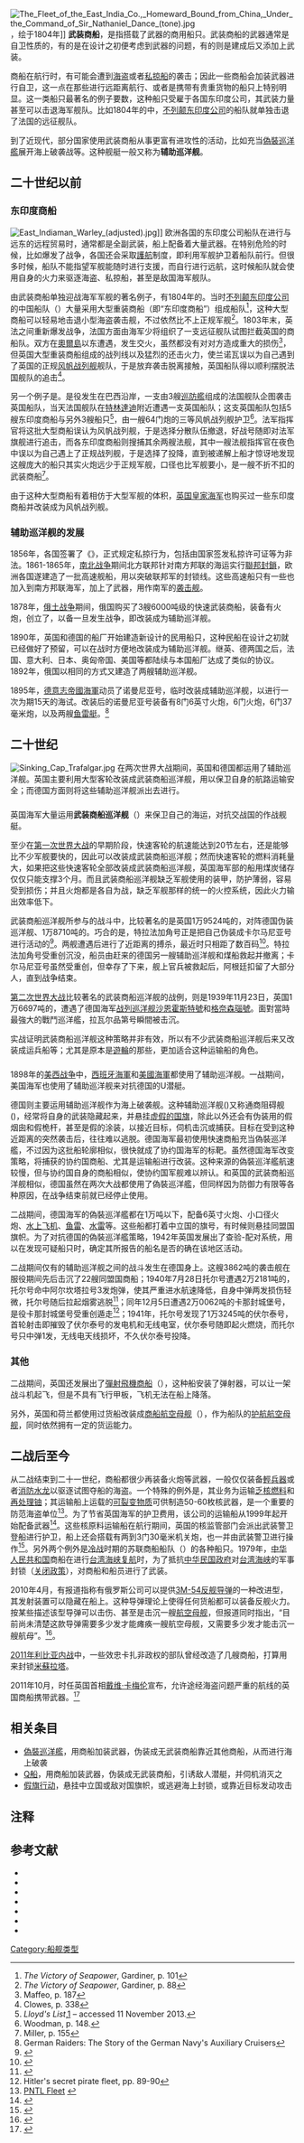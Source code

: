 [[File:The_Fleet_of_the_East_India_Co.,_Homeward_Bound_from_China,_Under_the_Command_of_Sir_Nathaniel_Dance_(tone).jpg|thumb]]，绘于1804年]]
'''武装商船'''，是指搭载了武器的商用船只。武装商船的武器通常是自卫性质的，有的是在设计之初便考虑到武器的问题，有的则是建成后又添加上武装。

商船在航行时，有可能会遭到[[海盗|海盗]]或者[[私掠|私掠船]]的袭击；因此一些商船会加装武器进行自卫，这一点在那些进行远距离航行、或者是携带有贵重货物的船只上特别明显。这一类船只最著名的例子要数{{link-en|东印度商船|East Indiaman}}，这种船只受雇于各国东印度公司，其武装力量甚至可以击退海军舰队。比如1804年的{{le|澳島海战|Battle of Pulo Aura}}中，[[不列颠东印度公司|不列颠东印度公司]]的船队就单独击退了法国的远征舰队。

到了近现代，部分国家使用武装商船从事更富有进攻性的活动，比如充当[[偽裝巡洋艦|偽裝巡洋艦]]展开海上破袭战等。这种舰艇一般又称为'''辅助巡洋舰'''。

== 二十世纪以前 ==
=== 东印度商船 ===
[[File:East_Indiaman_Warley_(adjusted).jpg|left]]]]
欧洲各国的东印度公司船队在进行与远东的远程贸易时，通常都是全副武装，船上配备着大量武器。在特别危险的时候，比如爆发了战争，各国还会采取[[護航|護航]]制度，即利用军舰护卫着船队前行。但很多时候，船队不能指望军舰能随时进行支援，而自行进行远航，这时候船队就会使用自身的火力来驱逐海盗、私掠船，甚至是敌国海军舰队。

由武装商船单独迎战海军军舰的著名例子，有1804年的{{link-en|奥尔岛海战|Battle of Pulo Aura}}。当时[[不列颠东印度公司|不列颠东印度公司]]的中国船队（{{lang-en|''China Fleet''}}）大量采用大型重装商船（即“东印度商船”）组成船队<ref name= "RG101">''The Victory of Seapower'', Gardiner, p. 101</ref>，这种大型商船可以轻易地击退小型海盗袭击舰，不过依然比不上正规军舰<ref name="RG88">''The Victory of Seapower'', Gardiner, p. 88</ref>。1803年末，英法之间重新爆发战争，法国方面由{{link-en|查理-亚历山大·杜兰·兰诺瓦|Charles-Alexandre Léon Durand Linois}}海军少将组织了一支远征舰队试图拦截英国的商船队。双方在[[奧爾島|奧爾島]]以东遭遇，发生交火，虽然都没有对对方造成重大的损伤<ref name="SM187">Maffeo, p. 187</ref>，但英国大型重装商船组成的战列线以及猛烈的还击火力，使兰诺瓦误以为自己遇到了英国的正规[[风帆战列舰|风帆战列舰]]舰队，于是放弃袭击脱离接触，英国船队得以顺利摆脱法国舰队的追击<ref name="WLC338">Clowes, p. 338</ref>。

另一个例子是{{link-en|1800年8月4日海战|Action of 4 August 1800}}。是役发生在巴西沿岸，一支由3艘[[巡防艦|巡防艦]]组成的法国舰队企图袭击英国船队，当天法国舰队在[[特林達迪和馬丁瓦斯群島|特林達迪]]附近遭遇一支英国船队；这支英国船队包括5艘东印度商船与另外3艘船只<ref name=Lloyds>''Lloyd's List'',[http://www.1812privateers.org/LLOYDS/1801/01-16-1801.jpg] {{Wayback|url=http://www.1812privateers.org/LLOYDS/1801/01-16-1801.jpg |date=20190617030140 }} – accessed 11 November 2013.</ref>，由一艘64门炮的三等风帆战列舰{{link-en|好战号风帆战列舰 (1780)|HMS Belliqueux (1780)|好战号}}护卫<ref>Woodman, p. 148.</ref>。法军指挥官将这批大型商船误认为风帆战列舰，于是选择分散队伍撤退，好战号随即对法军旗舰进行追击，而各东印度商船则搜捕其余两艘法舰，其中一艘法舰指挥官在夜色中误以为自己遇上了正规战列舰，于是选择了投降，直到被递解上船才惊讶地发现这艘庞大的船只其实火炮远少于正规军舰，口径也比军舰要小，是一艘不折不扣的武装商船<ref name="RM155">Miller, p. 155</ref>。

由于这种大型商船有着相仿于大型军舰的体积，[[英国皇家海军|英国皇家海军]]也购买过一些东印度商船并改装成为风帆战列舰。

=== 辅助巡洋舰的发展 ===
1856年，各国签署了《{{link-en|巴黎海事法律宣言|Paris Declaration Respecting Maritime Law}}》，正式规定私掠行为，包括由国家签发私掠许可证等为非法。1861-1865年，[[南北战争|南北战争]]期间北方联邦针对南方邦联的海运实行[[聯邦封鎖|聯邦封鎖]]，欧洲各国遂建造了一批高速舰船，用以突破联邦军的封锁线。这些高速船只有一些也加入到南方邦联海军，加上了武器，用作南军的[[偽裝巡洋艦|袭击舰]]。

1878年，[[俄土战争_(1877年-1878年)|俄土战争]]期间，俄国购买了3艘6000吨级的快速武装商船，装备有{{convert|6|in|mm|0}}火炮，创立了{{link-en|志愿舰队|Dobroflot}}，以备一旦发生战争，即改装成为辅助巡洋舰。

1890年，英国和德国的船厂开始建造新设计的民用船只，这种民船在设计之初就已经做好了预留，可以在战时方便地改装成为辅助巡洋舰。继英、德两国之后，法国、意大利、日本、奥匈帝国、美国等都陆续与本国船厂达成了类似的协议。1892年，俄国以相同的方式又建造了两艘辅助巡洋舰。

1895年，[[德意志帝國海軍|德意志帝國海軍]]动员了诺曼尼亚号，临时改装成辅助巡洋舰，以进行一次为期15天的海试。改装后的诺曼尼亚号装备有8门6英寸火炮，6门{{convert|37|mm|in|2}}火炮，6门37毫米炮，以及两艘[[鱼雷艇|鱼雷艇]]。<ref>German Raiders: The Story of the German Navy's Auxiliary Cruisers</ref>

== 二十世纪 ==
[[File:Sinking_Cap_Trafalgar.jpg|thumb]]
在两次世界大战期间，英国和德国都运用了辅助巡洋舰。英国主要利用大型客轮改装成武装商船巡洋舰，用以保卫自身的航路运输安全；而德国方面则将这些辅助巡洋舰派出去进行{{link-en|商路破袭|Commerce raiding}}。

=== {{Visible anchor|武装商船巡洋舰}} ===
英国海军大量运用'''武装商船巡洋舰'''（{{lang-en|''armed merchant cruisers, AMC''}}）来保卫自己的海运，对抗交战国的作战舰艇。

至少在[[第一次世界大战|第一次世界大战]]的早期阶段，快速客轮的航速能达到20节左右，还是能够比不少军舰要快的，因此可以改装成武装商船巡洋舰；然而快速客轮的燃料消耗量大，如果把这些快速客轮全部改装成武装商船巡洋舰，英国海军部的船用煤炭储存仅仅只能支撑3个月。而且武装商船巡洋舰缺乏军舰使用的装甲，防护薄弱，容易受到损伤；并且火炮都是各自为战，缺乏军舰那样的统一的火控系统，因此火力输出效率低下。

武装商船巡洋舰所参与的战斗中，比较著名的是英国1万9524吨的{{link-en|卡尔马尼亚号 (1905年)|RMS Carmania (1905)|卡尔马尼亚号}}，对阵德国伪装巡洋舰、1万8710吨的{{link-en|特拉法加角号辅助巡洋舰|SMS Cap Trafalgar|特拉法加角号}}。巧合的是，特拉法加角号正是把自己伪装成卡尔马尼亚号进行活动的<ref>{{cite web|title='Carmania' sinking the 'Cap Trafalgar' off Trinidade Island in the South Atlantic, 14 September 1914|url=http://collections.rmg.co.uk/collections/objects/204091.html|work=Royal Museums Greenwich (Collections)|publisher=National Maritime Museum|accessdate=18 February 2013|archive-date=2013-12-13|archive-url=https://web.archive.org/web/20131213225612/http://collections.rmg.co.uk/collections/objects/204091.html|dead-url=no}}</ref>。两舰遭遇后进行了近距离的搏杀，最近时只相距了数百码<ref name="Various">{{cite web |url=http://www.gutenberg.org/files/18333/18333-h/18333-h.htm |title=The Illustrated War News,  Nov. 18, 1914 |author=Various |work=Number 15, p. 21 |publisher=Project Gutenberg |accessdate=24 October 2010 |archive-date=2020-08-28 |archive-url=https://web.archive.org/web/20200828115034/http://www.gutenberg.org/files/18333/18333-h/18333-h.htm |dead-url=no }}</ref>。特拉法加角号受重创沉没，船员由赶来的德国另一艘辅助巡洋舰和煤船救起并撤离；卡尔马尼亚号虽然受重创，但幸存了下来，舰上官兵被救起后，阿根廷扣留了大部分人，直到战争结束。

[[第二次世界大战|第二次世界大战]]比较著名的武装商船巡洋舰的战例，则是1939年11月23日，英国1万6697吨的{{link-en|拉瓦尔品第号武装商船巡洋舰|HMS Rawalpindi|拉瓦尔品第号}}，遭遇了德国海军[[战列巡洋舰|战列巡洋舰]][[沙恩霍斯特號戰鬥巡洋艦|沙恩霍斯特號]]和[[格奈森瑙號戰鬥巡洋艦|格奈森瑙號]]。面對當時最強大的戰鬥巡洋艦，拉瓦尔品第号瞬間被击沉。

实战证明武装商船巡洋舰这种策略并非有效，所以有不少武装商船巡洋舰后来又改装成运兵船等；尤其是原本是[[遊輪|遊輪]]的那些，更加适合这种运输船的角色。

=== {{Visible anchor|辅助巡洋舰}} ===
{{main|偽裝巡洋艦}}
1898年的[[美西战争|美西战争]]中，[[西班牙海軍|西班牙海軍]]和[[美國海軍|美國海軍]]都使用了辅助巡洋舰。一战期间，美国海军也使用了辅助巡洋舰来对抗德国的U潜艇。

德国则主要运用辅助巡洋舰作为海上破袭舰。这种辅助巡洋舰({{lang-de|''Hilfskreuzer''}})又称通商阻碍舰({{lang-de|''Handels-Stör-Kreuzer, HSK''}})，经常将自身的武装隐藏起来，并悬挂[[假旗行动|虚假的国旗]]，除此以外还会有伪装用的假烟囱和假桅杆，甚至是假的涂装，以接近目标，伺机击沉或捕获。目标在受到这种近距离的突然袭击后，往往难以逃脱。德国海军最初使用快速商船充当偽裝巡洋艦，不过因为这批船轮廓相似，很快就成了协约国海军的标靶。虽然德国海军改变策略，将捕获的协约国商船、尤其是运输船进行改装。这种来源的偽裝巡洋艦航速较慢，但与协约国自身的商船相似，使协约国军舰难以辨认。和英国的武装商船巡洋舰相似，德国虽然在两次大战都使用了偽裝巡洋艦，但同样因为防御力有限等各种原因，在战争结束前就已经停止使用。

二战期间，德国海军的偽裝巡洋艦都在1万吨以下，配备6英寸火炮、小口径火炮、[[水上飞机|水上飞机]]、[[鱼雷|鱼雷]]、[[水雷|水雷]]等。这些船都打着中立国的旗号，有时候则悬挂同盟国旗帜。为了对抗德国的偽裝巡洋艦策略，1942年英国发展出了查验-配对系统，用以在发现可疑船只时，确定其所报告的船名是否的确在该地区活动。

二战期间仅有的辅助巡洋舰之间的战斗发生在德国{{link-en|托尔号辅助巡洋舰|German auxiliary cruiser Thor|托尔号}}身上。这艘3862吨的袭击舰在服役期间先后击沉了22艘同盟国商船；1940年7月28日托尔号遭遇2万2181吨的{{link-en|阿尔坎塔拉号武装商船巡洋舰 (1926年)|RMS Alcantara (1926)|阿尔坎塔拉号}}，托尔号命中阿尔坎塔拉号3发炮弹，使其严重进水航速降低，自身中弹两发损伤轻微，托尔号随后拉起烟雾逃脱<ref name="HilfskreuzerThor">{{cite web |title=Hilfskreuzer Thor |url=http://www.bismarck-class.dk/hilfskreuzer/thor.html |accessdate=13 March 2007 |archive-url=https://web.archive.org/web/20140305061411/http://www.bismarck-class.dk/hilfskreuzer/thor.html |archive-date=2014-03-05 |dead-url=yes }}</ref>；同年12月5日遭遇2万0062吨的卡那封城堡号，是役卡那封城堡号受重创遁走<ref name="Pirate">Hitler's secret pirate fleet, pp. 89-90</ref>；1941年，托尔号发现了1万3245吨的伏尔泰号，首轮射击即摧毁了伏尔泰号的发电机和无线电室，伏尔泰号随即起火燃烧，而托尔号只中弹1发，无线电天线损坏，不久伏尔泰号投降。

=== 其他 ===
二战期间，英国还发展出了[[彈射飛機商船|彈射飛機商船]]（{{lang-en|''catapult armed merchantman, CAM''}}），这种船安装了弹射器，可以让一架战斗机起飞，但是不具有飞行甲板，飞机无法在船上降落。

另外，英国和荷兰都使用过货船改装成[[商船航空母舰|商船航空母舰]]（{{lang-en|''merchant aircraft carrier, MAC''}}），作为船队的[[护航航空母舰|护航航空母舰]]，同时依然拥有一定的货运能力。

== 二战后至今 ==
从二战结束到二十一世纪，商船都很少再装备火炮等武器，一般仅仅装备[[輕兵器|輕兵器]]或者[[消防水龙|消防水龙]]以驱逐试图夺船的海盗。一个特殊的例外是{{link-en|国际核服务公司|International Nuclear Services|太平洋核运输有限公司}}，其业务为运输[[乏核燃料|乏核燃料]]和[[再处理铀|再处理铀]]；其运输船上运载的[[可裂变物质|可裂变物质]]可供制造50-60枚核武器，是一个重要的防范海盗单位<ref>[http://www.pntl.co.uk/pntl-fleet/ PNTL Fleet] {{webarchive|url=https://web.archive.org/web/20110614053446/http://www.pntl.co.uk/pntl-fleet/ |date=2011-06-14 }}</ref>。为了节省英国海军的护卫费用，该公司的运输船从1999年起开始配备武器<ref>{{cite news |title=Nuclear fuel ship docks in Japan |url=http://news.bbc.co.uk/1/hi/world/asia-pacific/458551.stm |work=[[BBC|BBC]] |date=27 September 1999 |accessdate=2008-08-27 |archive-date=2017-08-26 |archive-url=https://web.archive.org/web/20170826195845/http://news.bbc.co.uk/1/hi/world/asia-pacific/458551.stm |dead-url=no }}</ref>。这些核原料运输船在航行期间，英国的核监管部门会派出武装警卫登船进行护卫，船上还会搭载有两到3门30毫米机关炮，也一并由武装警卫进行操作<ref>{{cite news|title=UK British nuclear fuel ships armed|url=http://news.bbc.co.uk/1/hi/uk/389545.stm|work=[[BBC|BBC]]|date=8 July 1999|accessdate=2008-08-27|archive-date=2003-04-03|archive-url=https://web.archive.org/web/20030403013944/http://news.bbc.co.uk/1/hi/uk/389545.stm|dead-url=no}}</ref>。另外两个例外是[[冷战|冷战]]时期的苏联商船船队（{{lang-en|''MORFLOT''}}）的各种船只。1979年，[[中华人民共和国|中华人民共和国]]商船在进行[[台湾海峡复航|台湾海峡复航]]时，为了抵抗[[中华民国政府|中华民国政府]]对[[台湾海峡|台湾海峡]]的军事封锁（[[关闭政策|关闭政策]]），对商船和船员进行了武装。

2010年4月，有报道指称有俄罗斯公司可以提供[[3M-54|3M-54]][[反舰导弹|反舰导弹]]的一种改进型，其发射装置可以隐藏在船上。这种导弹理论上使得任何货船都可以装备反舰火力。按某些描述该型导弹可以击伤、甚至是击沉一艘[[航空母舰|航空母舰]]，但报道同时指出，“目前尚未清楚这款导弹需要多少发才能瘫痪一艘航空母舰，又需要多少发才能击沉一艘航母”。<ref>{{Cite web |url=http://www.strategypage.com/htmw/htsurf/articles/20100414.aspx |title=Arming Container Ships With Anti-Ship Missiles |access-date=2017-03-14 |archive-date=2021-02-24 |archive-url=https://web.archive.org/web/20210224201409/https://www.strategypage.com/htmw/htsurf/articles/20100414.aspx |dead-url=no }}</ref>。

[[2011年利比亚内战|2011年利比亚内战]]中，一些效忠卡扎非政权的部队曾经改造了几艘商船，打算用来封锁[[米蘇拉塔|米蘇拉塔]]。

2011年10月，时任英国首相[[戴维·卡梅伦|戴维·卡梅伦]]宣布，允许途经海盗问题严重的航线的英国商船携带武器。<ref>{{Cite web |url=http://www.bbc.co.uk/news/uk-15510467 |title=strategypage.com - Arms to be permitted to protect UK ships that have to pass through certain areas |access-date=2017-03-14 |archive-date=2021-03-14 |archive-url=https://web.archive.org/web/20210314190846/https://www.bbc.co.uk/news/uk-15510467 |dead-url=no }}</ref>

== 相关条目 ==
* [[偽裝巡洋艦|偽裝巡洋艦]]，用商船加装武器，伪装成无武装商船靠近其他商船，从而进行海上破袭
* [[Q船|Q船]]，用商船加装武器，伪装成无武装商船，引诱敌人潜艇，并伺机消灭之
* [[假旗行动|假旗行动]]，悬挂中立国或敌对国旗帜，或逃避海上封锁，或靠近目标发动攻击

== 注释 ==
{{reflist|2}}

== 参考文献 ==
*{{cite book | author = Gardiner, Robert, ed<!-- work around since {{cite book}} seems to have a bug with respect to editor/origyear combos | editor =Gardiner, Robert --> | authorlink = | year = 2001 | origyear = 1998 | chapter = | title = The Victory of Seapower | publisher = Caxton Editions | location = | isbn = 1-84067-359-1 }}
*{{cite book | last = Maffeo | first =Steven E. | authorlink = | year = 2000 | chapter = | title = Most Secret and Confidential: Intelligence in the Age of Nelson | publisher = Chatham Publishing | location = London | isbn = 1-86176-152-X }}
*{{cite book | last = Clowes | first = William Laird | year = 1997 | origyear = 1900 | chapter = | title = The Royal Navy, A History from the Earliest Times to 1900, Volume V | publisher = Chatham Publishing | location = | isbn = 1-86176-014-0 }}
* {{cite book | last = Woodman | first = Richard | year = 2001 | chapter = | title = The Sea Warriors | url = https://archive.org/details/seawarriorsfight0000wood | publisher = Constable Publishers | location = | isbn = 1-84119-183-3}}
* {{cite book | last = Miller | first = Russell | year = 1988 |origyear=1980 | chapter = | title = The East Indiamen | publisher = Time-Life Books | location = Amsterdam | isbn = 0-7054-0635-0}}
* {{cite book |last=Schmalenbach |first=Paul |title=German Raiders: The Story of the German Navy's Auxiliary Cruisers, 1895–1945 |publisher=Naval Institute Press |year=1977 |location=Annapolis, Maryland |isbn=0-85059-351-4}}
* {{cite book |last=Duffy |first=James P. |title=Hitler's secret pirate fleet: the deadliest ships of World War II |url=https://archive.org/details/hitlerssecretpir0000duff_y5c3 |year=2001 |publisher=Praeger |location=Westport, CN |isbn=0-275-96685-2 |edition=1}}
{{19世纪和20世纪作战舰只类型}}

[[Category:船舰类型|Category:船舰类型]]